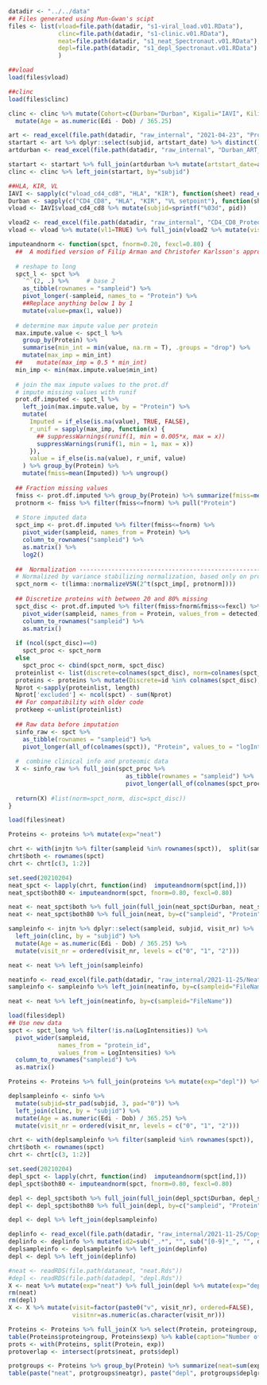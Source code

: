 <!-- Load and use data from neat (old spectronaut file) and depl (new spectronaut file) -->

```r
datadir <- "../../data"
## Files generated using Mun-Gwan's scipt
files <- list(vload=file.path(datadir, "s1-viral_load.v01.RData"),
              clinc=file.path(datadir, "s1-clinic.v01.RData"),
              neat=file.path(datadir, "s1_neat_Spectronaut.v01.RData"),
              depl=file.path(datadir, "s1_depl_Spectronaut.v01.RData")
              )
```

```r
##vload
load(files$vload)
```

```r
##clinc
load(files$clinc)
```

```r
clinc <- clinc %>% mutate(Cohort=c(Durban="Durban", Kigali="IAVI", Kilifi="IAVI", Lusaka="IAVI")[Site]) %>% 
  mutate(Age = as.numeric(Edi - Dob) / 365.25) 
```

```r
art <- read_excel(file.path(datadir, "raw_internal", "2021-04-23", "Protocol_C_with_ART_start_date_for_JN_23042021.xlsx")) %>% filter(!is.na(pid)) %>% mutate(subjid=as.character(pid))
startart <- art %>% dplyr::select(subjid, artstart_date) %>% distinct() %>% filter(subjid %in% clinc$subjid) %>% mutate(artstart_date=as.Date(artstart_date))
artdurban <- read_excel(file.path(datadir, "raw_internal", "Durban_ART_startdate.xlsx")) %>% mutate(subjid=gsub(".*-", "", PID))

startart <- startart %>% full_join(artdurban %>% mutate(artstart_date=as.Date(as.numeric(`Treatment start date`), origin="1899-12-30")) %>% dplyr::select(subjid, artstart_date, revised_edi))
clinc <- clinc %>% left_join(startart, by="subjid")
```


```r
##HLA, KIR, VL
IAVI <- sapply(c("vload_cd4_cd8", "HLA", "KIR"), function(sheet) read_excel(file.path(datadir, "raw_internal", "IAVI_CD4_VL_HLA_KIR.xlsx"), sheet=sheet))
Durban <- sapply(c("CD4_CD8", "HLA", "KIR", "VL setpoint"), function(sheet) read_excel(file.path(datadir, "raw_internal", "Durban_CD4_VL_HLA_KIR.xlsx"), sheet=sheet))
vload <- IAVI$vload_cd4_cd8 %>% mutate(subjid=sprintf("%03d", pid))

vload2 <- read_excel(file.path(datadir, "raw_internal", "CD4_CD8_Proteomics_08062021.xlsx")) %>% group_by(pid) %>% fill(artstartdate, .direction="updown") %>% ungroup() %>% mutate(ARTstatus=ifelse(!is.na(artstartdate), ifelse(grepl("[Uu]nknown", artstartdate), "Unknown", ifelse(grepl("not treated", artstartdate), "Not treated", "ART")), NA), artstart_date=as.Date(as.numeric(artstartdate), origin="1899-12-30")) %>% filter(!is.na(cd4cells)|!is.na(cd8cells)|!is.na(cd4percent)|!is.na(cd8percent))
vload <- vload %>% mutate(vl1=TRUE) %>% full_join(vload2 %>% mutate(visittime=visitdate, visitdate=as.Date(visittime), vl2=TRUE))
```

```r
imputeandnorm <- function(spct, fnorm=0.20, fexcl=0.80) {
  ##  A modified version of Filip Arman and Christofer Karlsson's approach
  
  # reshape to long
  spct_l <- spct %>%
    `^`(2, .) %>%     # base 2
    as_tibble(rownames = "sampleid") %>%
    pivot_longer(-sampleid, names_to = "Protein") %>%
    ##Replace anything below 1 by 1
    mutate(value=pmax(1, value))
  
  # determine max impute value per protein
  max.impute.value <- spct_l %>%
    group_by(Protein) %>%
    summarise(min_int = min(value, na.rm = T), .groups = "drop") %>%
    mutate(max_imp = min_int)
  ##    mutate(max_imp = 0.5 * min_int)
  min_imp <- min(max.impute.value$min_int)
  
  # join the max impute values to the prot.df
  # impute missing values with runif
  prot.df.imputed <- spct_l %>%
    left_join(max.impute.value, by = "Protein") %>%
    mutate(
      Imputed = if_else(is.na(value), TRUE, FALSE),
      r_unif = sapply(max_imp, function(x) {
        ## suppressWarnings(runif(1, min = 0.005*x, max = x))
        suppressWarnings(runif(1, min = 1, max = x))
      }),
      value = if_else(is.na(value), r_unif, value)
    ) %>% group_by(Protein) %>% 
    mutate(fmiss=mean(Imputed)) %>% ungroup()
  
  ## Fraction missing values
  fmiss <- prot.df.imputed %>% group_by(Protein) %>% summarize(fmiss=mean(Imputed))
  protnorm <- fmiss %>% filter(fmiss<=fnorm) %>% pull("Protein")
  
  # Store imputed data
  spct_imp <- prot.df.imputed %>% filter(fmiss<=fnorm) %>%
    pivot_wider(sampleid, names_from = Protein) %>%
    column_to_rownames("sampleid") %>%
    as.matrix() %>% 
    log2()
  
  ##  Normalization ----------------------------------------------------------
  # Normalized by variance stabilizing normalization, based only on proteins with < 20% missing
  spct_norm <- t(limma::normalizeVSN(2^t(spct_imp[, protnorm])))
  
  ## Discretize proteins with between 20 and 80% missing
  spct_disc <- prot.df.imputed %>% filter(fmiss>fnorm&fmiss<=fexcl) %>% mutate(detected=!Imputed) %>%
    pivot_wider(sampleid, names_from = Protein, values_from = detected) %>%
    column_to_rownames("sampleid") %>%
    as.matrix()
  
  if (ncol(spct_disc)==0)
    spct_proc <- spct_norm
  else
    spct_proc <- cbind(spct_norm, spct_disc)
  proteinlist <- list(discrete=colnames(spct_disc), norm=colnames(spct_norm))
  proteins <- proteins %>% mutate(Discrete=id %in% colnames(spct_disc), Imputed=id %in% colnames(spct_norm), Excluded=!(id %in% colnames(spct_proc)))
  Nprot <-sapply(proteinlist, length)
  Nprot['excluded'] <- ncol(spct) - sum(Nprot)
  ## For compatibility with older code
  protkeep <-unlist(proteinlist)
  
  ## Raw data before imputation
  sinfo_raw <- spct %>% 
    as_tibble(rownames = "sampleid") %>%
    pivot_longer(all_of(colnames(spct)), "Protein", values_to = "logIntensity0")  %>% mutate(Discrete=Protein %in% colnames(spct_disc), Imputed=Protein %in% colnames(spct_norm), Excluded=!(Protein %in% colnames(spct_proc)))
  
  #  combine clinical info and proteomic data
  X <- sinfo_raw %>% full_join(spct_proc %>% 
                                 as_tibble(rownames = "sampleid") %>% 
                                 pivot_longer(all_of(colnames(spct_proc)), "Protein", values_to = "logIntensity")) %>% mutate(proteingroup=ifelse(is.na(logIntensity), "excluded", ifelse(Discrete, "discretized", "normalized")))
  
  return(X) #list(norm=spct_norm, disc=spct_disc))
}
```

```r
load(files$neat)
```

```r
Proteins <- proteins %>% mutate(exp="neat")
```

```r
chrt <- with(injtn %>% filter(sampleid %in% rownames(spct)),  split(sampleid, Cohort))
chrt$both <- rownames(spct)
chrt <- chrt[c(3, 1:2)]

set.seed(20210204)
neat_spct <- lapply(chrt, function(ind)  imputeandnorm(spct[ind,]))
neat_spct$both80 <- imputeandnorm(spct, fnorm=0.80, fexcl=0.80)

neat <- neat_spct$both %>% full_join(full_join(neat_spct$Durban, neat_spct$IAVI), by=c("sampleid", "Protein", "logIntensity0"), suffix=c("", "_cohort"))
neat <- neat_spct$both80 %>% full_join(neat, by=c("sampleid", "Protein", "logIntensity0"), suffix=c("", "_2080"))

sampleinfo <- injtn %>% dplyr::select(sampleid, subjid, visit_nr) %>% 
  left_join(clinc, by = "subjid") %>% 
  mutate(Age = as.numeric(Edi - Dob) / 365.25) %>% 
  mutate(visit_nr = ordered(visit_nr, levels = c("0", "1", "2"))) 

neat <- neat %>% left_join(sampleinfo)
```

```r
neatinfo <- read_excel(file.path(datadir, "raw_internal/2021-11-25/NeatPlasma_MS_run_conditions.xlsx")) %>% mutate(FileName=sub("uL", "ul", FileName))
sampleinfo <- sampleinfo %>% left_join(neatinfo, by=c(sampleid="FileName"))

neat <- neat %>% left_join(neatinfo, by=c(sampleid="FileName"))
```

```r
load(files$depl)
## Use new data
spct <- spct_long %>% filter(!is.na(LogIntensities)) %>% 
  pivot_wider(sampleid, 
              names_from = "protein_id", 
              values_from = LogIntensities) %>% 
  column_to_rownames("sampleid") %>%
  as.matrix()
```

```r
Proteins <- Proteins %>% full_join(proteins %>% mutate(exp="depl")) %>% mutate(Protein=id)
```

```r
deplsampleinfo <- sinfo %>%
  mutate(subjid=str_pad(subjid, 3, pad="0")) %>%
  left_join(clinc, by = "subjid") %>% 
  mutate(Age = as.numeric(Edi - Dob) / 365.25) %>% 
  mutate(visit_nr = ordered(visit_nr, levels = c("0", "1", "2")))

chrt <- with(deplsampleinfo %>% filter(sampleid %in% rownames(spct)),  split(sampleid, Cohort))
chrt$both <- rownames(spct)
chrt <- chrt[c(3, 1:2)]

set.seed(20210204)
depl_spct <- lapply(chrt, function(ind)  imputeandnorm(spct[ind,]))
depl_spct$both80 <- imputeandnorm(spct, fnorm=0.80, fexcl=0.80)

depl <- depl_spct$both %>% full_join(full_join(depl_spct$Durban, depl_spct$IAVI), by=c("sampleid", "Protein", "logIntensity0"), suffix=c("", "_cohort"))
depl <- depl_spct$both80 %>% full_join(depl, by=c("sampleid", "Protein", "logIntensity0"), suffix=c("", "_2080"))

depl <- depl %>% left_join(deplsampleinfo)
```

```r
deplinfo <- read_excel(file.path(datadir, "raw_internal/2021-11-25/Copy of Depleted_plasma_samples_DIAresultSummary_plus depletionbatch_19Nov21.xlsx"), skip=1)%>% filter(!is.na(`#MassSpecID`)) %>% rename(Replicate=`#MassSpecID`)
deplinfo <- deplinfo %>% mutate(id2=sub("_.*", "", sub("[0-9]*_", "", deplinfo$FileName)))
deplsampleinfo <- deplsampleinfo %>% left_join(deplinfo)
depl <- depl %>% left_join(deplinfo)
```

```r
#neat <- readRDS(file.path(dataneat, "neat.Rds"))
#depl <- readRDS(file.path(datadepl, "depl.Rds"))
X <- neat %>% mutate(exp="neat") %>% full_join(depl %>% mutate(exp="depl"))
rm(neat) 
rm(depl)
X <- X %>% mutate(visit=factor(paste0("v", visit_nr), ordered=FALSE),
                  visitnr=as.numeric(as.character(visit_nr)))
```


```r
Proteins <- Proteins %>% full_join(X %>% select(Protein, proteingroup, exp) %>% distinct()) 
table(Proteins$proteingroup, Proteins$exp) %>% kable(caption="Number of proteins from each of the experiments.") %>% kable_styling(full_width = FALSE)
prots <- with(Proteins, split(Protein, exp))
protoverlap <- intersect(prots$neat, prots$depl)

protgroups <- Proteins %>% group_by(Protein) %>% summarize(neat=sum(exp=="neat"), neatgr=if (any(exp=="neat")) proteingroup[exp=="neat"] else NA, depl=sum(exp=="depl"), deplgr=if (any(exp=="depl")) proteingroup[exp=="depl"] else NA)
table(paste("neat", protgroups$neatgr), paste("depl", protgroups$deplgr))[c(1,3,2), c(1,3,2)]  %>% kable(caption="Number of proteins from each of the experiments.") %>% kable_styling(full_width = FALSE)
```

